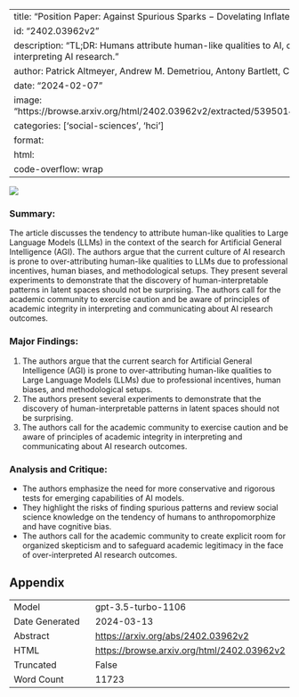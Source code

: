 
---
title: "Position Paper: Against Spurious Sparks $-$ Dovelating Inflated AI Claims"
id: "2402.03962v2"
description: "TL;DR: Humans attribute human-like qualities to AI, caution needed in interpreting AI research."
author: Patrick Altmeyer, Andrew M. Demetriou, Antony Bartlett, Cynthia C. S. Liem
date: "2024-02-07"
image: "https://browse.arxiv.org/html/2402.03962v2/extracted/5395014/results/figures/map.png"
categories: ['social-sciences', 'hci']
format:
  html:
    code-overflow: wrap
---

![](https://browse.arxiv.org/html/2402.03962v2/extracted/5395014/results/figures/map.png)

### Summary:
The article discusses the tendency to attribute human-like qualities to Large Language Models (LLMs) in the context of the search for Artificial General Intelligence (AGI). The authors argue that the current culture of AI research is prone to over-attributing human-like qualities to LLMs due to professional incentives, human biases, and methodological setups. They present several experiments to demonstrate that the discovery of human-interpretable patterns in latent spaces should not be surprising. The authors call for the academic community to exercise caution and be aware of principles of academic integrity in interpreting and communicating about AI research outcomes.

### Major Findings:
1. The authors argue that the current search for Artificial General Intelligence (AGI) is prone to over-attributing human-like qualities to Large Language Models (LLMs) due to professional incentives, human biases, and methodological setups.
2. The authors present several experiments to demonstrate that the discovery of human-interpretable patterns in latent spaces should not be surprising.
3. The authors call for the academic community to exercise caution and be aware of principles of academic integrity in interpreting and communicating about AI research outcomes.

### Analysis and Critique:
- The authors emphasize the need for more conservative and rigorous tests for emerging capabilities of AI models.
- They highlight the risks of finding spurious patterns and review social science knowledge on the tendency of humans to anthropomorphize and have cognitive bias.
- The authors call for the academic community to create explicit room for organized skepticism and to safeguard academic legitimacy in the face of over-interpreted AI research outcomes.

## Appendix

|          |          |
|----------|----------|
| Model     | gpt-3.5-turbo-1106       |
| Date Generated     | 2024-03-13       |
| Abstract | [https://arxiv.org/abs/2402.03962v2](https://arxiv.org/abs/2402.03962v2)        |
| HTML     | [https://browse.arxiv.org/html/2402.03962v2](https://browse.arxiv.org/html/2402.03962v2)       |
| Truncated       | False       |
| Word Count       | 11723       |